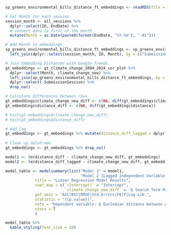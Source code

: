
```r
sp_greens_environmental_bills_distance_ft_embeddings <- readRDS(file = here("data", "sp_greens_environmental_bills_distance_ft_embeddings.Rda"))

# Get Month for each session
session_month <- all_sessions %>% 
  dplyr::select(ID, EndDate) %>% 
  # convert date to first of the month
  mutate(Month = as.Date(paste0(format(EndDate, "%Y-%m"), "-01")))

# Add Month to embeddings
sp_greens_environmental_bills_distance_ft_embeddings <- sp_greens_environmental_bills_distance_ft_embeddings %>% 
  left_join(dplyr::select(session_month, ID, Month), by = c("SubmissionSession" = "ID"))

# Join Embedding Distances with Google Trends
gt_embeddings <- gt_climate_change_2004_2024_cor_plot %>% 
  dplyr::select(Month, climate_change_new) %>% 
  left_join(sp_greens_environmental_bills_distance_ft_embeddings, by = "Month") %>% 
  dplyr::select(-SubmissionSession) %>% 
  drop_na()

# Calculate differences between rows
gt_embeddings$climate_change_new_diff <- c(NA, diff(gt_embeddings$climate_change_new))
gt_embeddings$distance_diff <- c(NA, diff(gt_embeddings$distance))

# hist(gt_embeddings$climate_change_new_diff)
# hist(gt_embeddings$distance_diff)

# Add lag
gt_embeddings <- gt_embeddings %>% mutate(distance_diff_lagged = dplyr::lag(distance_diff, n = 1, default = NA))
  
# Clean up dataframe
gt_embeddings <- gt_embeddings %>% drop_na()
```

```r

model1 <- lm(distance_diff ~ climate_change_new_diff, gt_embeddings)
model2 <- lm(distance_diff_lagged ~ climate_change_new_diff, gt_embeddings)

model_table <- modelsummary(list("Model 1" = model1,
                                 "Model 2 (Lagged Independent Variable)" = model2),
             title = "Linear Regression Model Results",
             coef_map = c(`(Intercept)` = "Intercept",
                          `climate_change_new_diff` = 'Δ Search Term Popularity'),
             gof_omit = "AIC|BIC|RMSE|Std.Errors|FE|F|Log.Lik.",
             statistic = "({p.value})",
             note = "Dependent variable: Δ Eucledian distance between grouped bills; p-values in parentheses.",
             stars = T
             )

model_table %>%
  kable_styling(font_size = 10)
```

